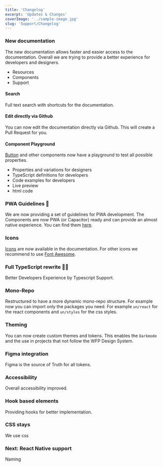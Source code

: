 ```yaml
---
title: 'Changelog'
excerpt: 'Updates & Changes'
coverImage: '../sample-image.jpg'
slug: 'Support/Changelog'
---
```


### New documentation

The new documentation allows faster and easier access to the documentation. Overall we are trying to provide a better experience for developers and designers.

- Resources
- Components
- Support

#### Search

Full text search with shortcuts for the documentation.

<FigmaImage
  url="https://www.figma.com/file/wFEEbUEWrlfMhs2a1S2RTp/United-Nations-core-website?node-id=1427%3A532"
  title="Full Text Search"
/>

#### Edit directly via Github

<FigmaImage url="https://www.figma.com/file/wFEEbUEWrlfMhs2a1S2RTp/United-Nations-core-website?node-id=1429%3A537" />
You can now edit the documentation directly via Github. This will create a Pull Request
for you.

#### Component Playground

[Button](/posts/components/ui-elements/button) and other components now have a playground to test all possible properties.

- Properties and variations for designers
- TypeScript definitions for developers
- Code examples for developers
- Live preview
- html code

### PWA Guidelines 📱

<FigmaImage url="https://www.figma.com/file/wFEEbUEWrlfMhs2a1S2RTp/United-Nations-core-website?node-id=1429%3A544" />

We are now providing a set of guidelines for PWA development. The Components are now PWA (or Capacitor) ready and can provide an almost native experience. You can find them [here](/documentation/guidelines/pwa).

### Icons

[Icons](/posts/documentation/guidelines/icons/core-icons) are now available in the documentation. For other icons we recommend to use [Font Awesome](https://fontawesome.com).

### Full TypeScript rewrite 👩‍💻

Better Developers Experience by Typescript Support.

<FigmaImage
  url="https://www.figma.com/file/wFEEbUEWrlfMhs2a1S2RTp/United-Nations-core-website?node-id=1419%3A503"
  title="Autoimport of the components and description"
/>
<FigmaImage
  url="https://www.figma.com/file/wFEEbUEWrlfMhs2a1S2RTp/United-Nations-core-website?node-id=1419%3A524"
  title="Autocomplete of props and validation"
/>
<FigmaImage
  url="https://www.figma.com/file/wFEEbUEWrlfMhs2a1S2RTp/United-Nations-core-website?node-id=1419%3A529"
  title="Description for each property"
/>

### Mono-Repo

Restructured to have a more dynamic mono-repo structure.
For example now you can import only the packages you need. For example `un/react` for the react components and `un/styles` for the css styles.

### Theming

You can now create custom themes and tokens. This enables the `Darkmode` and the use in projects that not follow the WFP Design System.

### Figma integration

Figma is the source of Truth for all tokens.

### Accessibility

Overall accessibility improved.

### Hook based elements

Providing hooks for better implementation.

### CSS stays

We use css

### Next: React Native support

Naming
